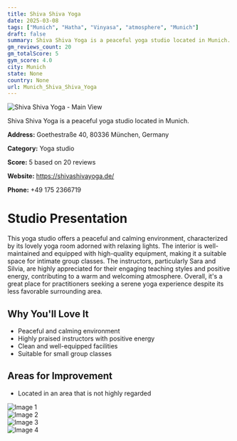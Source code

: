 ```yaml
---
title: Shiva Shiva Yoga
date: 2025-03-08
tags: ["Munich", "Hatha", "Vinyasa", "atmosphere", "Munich"]  
draft: false
summary: Shiva Shiva Yoga is a peaceful yoga studio located in Munich.
gm_reviews_count: 20
gm_totalScore: 5
gym_score: 4.0
city: Munich
state: None
country: None
url: Munich_Shiva_Shiva_Yoga
---
```


<div className="aspect-[16/9] relative my-8">
  <img 
    src="https://lh5.googleusercontent.com/p/AF1QipMh4iDXRuPKXhKB4zrmaMbzEbTfSxf3VTbKw9cE=w1920-h1080-k-no"
    alt="Shiva Shiva Yoga - Main View"
    className="object-cover absolute inset-0 w-full h-full rounded-lg"
  />
</div>

Shiva Shiva Yoga is a peaceful yoga studio located in Munich.

**Address:** Goethestraße 40, 80336 München, Germany

**Category:** Yoga studio

**Score:** 5 based on 20 reviews

**Website:** https://shivashivayoga.de/

**Phone:** +49 175 2366719

# Studio Presentation

This yoga studio offers a peaceful and calming environment, characterized by its lovely yoga room adorned with relaxing lights. The interior is well-maintained and equipped with high-quality equipment, making it a suitable space for intimate group classes. The instructors, particularly Sara and Silvia, are highly appreciated for their engaging teaching styles and positive energy, contributing to a warm and welcoming atmosphere. Overall, it's a great place for practitioners seeking a serene yoga experience despite its less favorable surrounding area.

## Why You'll Love It

- Peaceful and calming environment
- Highly praised instructors with positive energy
- Clean and well-equipped facilities
- Suitable for small group classes

## Areas for Improvement

- Located in an area that is not highly regarded

<div className="grid grid-cols-1 xl:grid-cols-2 gap-4 my-8">
<div className="aspect-[4/3] relative"><img src="https://lh5.googleusercontent.com/p/AF1QipMQTWVg-VAznVuAzjVggAwo2BtNMw-DPyv1T0jY=w1920-h1080-k-no" alt="Image 1" className="object-cover absolute inset-0 w-full h-full rounded-lg" /></div>
<div className="aspect-[4/3] relative"><img src="https://lh5.googleusercontent.com/p/AF1QipMaiuo-YnFg97ZMCuA8uYLi9jo9RzMtgFZkAP-T=w1920-h1080-k-no" alt="Image 2" className="object-cover absolute inset-0 w-full h-full rounded-lg" /></div>
<div className="aspect-[4/3] relative"><img src="https://lh5.googleusercontent.com/p/AF1QipNtAB-2y5YUQxKRIym4d6BUqpCDq46MNydvouu8=w1920-h1080-k-no" alt="Image 3" className="object-cover absolute inset-0 w-full h-full rounded-lg" /></div>
<div className="aspect-[4/3] relative"><img src="https://lh5.googleusercontent.com/p/AF1QipOBXffGgb7-NIQp-S0Ura-FOaq3mWv1rYqFJPGA=w1920-h1080-k-no" alt="Image 4" className="object-cover absolute inset-0 w-full h-full rounded-lg" /></div>
</div>